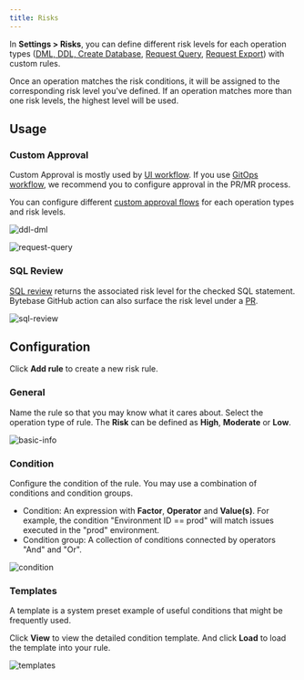 ```yaml
---
title: Risks
---
```


In **Settings > Risks**, you can define different risk levels for each operation types ([DML, DDL, Create Database](/change-database/change-workflow/), [Request Query](/security/database-permission/request/), [Request Export](/security/database-permission/export/)) with custom rules.

Once an operation matches the risk conditions, it will be assigned to the corresponding risk level you've defined.
If an operation matches more than one risk levels, the highest level will be used.

## Usage

### Custom Approval

<Tip>

Custom Approval is mostly used by [UI workflow](/change-database/change-workflow/#ui-workflow). If you use [GitOps workflow](/change-database/change-workflow/#gitops-workflow), we recommend you to configure approval in the PR/MR process.

</Tip>

You can configure different [custom approval flows](/change-database/approval) for each operation types and risk levels.

![ddl-dml](/content/docs/administration/risks/ddl-dml.webp)

![request-query](/content/docs/administration/risks/request-query.webp)

### SQL Review

[SQL review](/sql-review/review-policy/) returns the associated risk level for the checked SQL statement. Bytebase GitHub action can also surface the risk level under a [PR](https://github.com/bytebase/example-gitops-github-flow/pull/6#issuecomment-2731413296).

![sql-review](/content/docs/administration/risks/github-actions-risk.webp)

## Configuration

Click **Add rule** to create a new risk rule.

### General

Name the rule so that you may know what it cares about. Select the operation type of rule. The **Risk** can be defined as **High**, **Moderate** or **Low**.

![basic-info](/content/docs/administration/risks/basic-info.webp)

### Condition

Configure the condition of the rule. You may use a combination of conditions and condition groups.

- Condition: An expression with **Factor**, **Operator** and **Value(s)**. For example, the condition "Environment ID == prod" will match issues executed in the "prod" environment.
- Condition group: A collection of conditions connected by operators "And" and "Or".

![condition](/content/docs/administration/risks/condition.webp)

### Templates

A template is a system preset example of useful conditions that might be frequently used.

Click **View** to view the detailed condition template. And click **Load** to load the template into your rule.

![templates](/content/docs/administration/risks/templates.webp)

